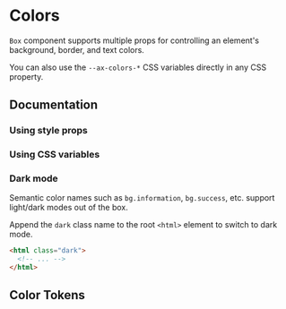 
# Colors

`Box` component supports multiple props for controlling an element's background, border, and text colors.

You can also use the `--ax-colors-*` CSS variables directly in any CSS property.

## Documentation

### Using style props

<Demo component={PropUsage} />

### Using CSS variables

<Demo component={CssUsage} />

### Dark mode

Semantic color names such as `bg.information`, `bg.success`, etc. support light/dark modes out of the box.

Append the `dark` class name to the root `<html>` element to switch to dark mode.

```html /dark/
<html class="dark">
  <!-- ... -->
</html>
```

## Color Tokens

<ax-color-tokens />
